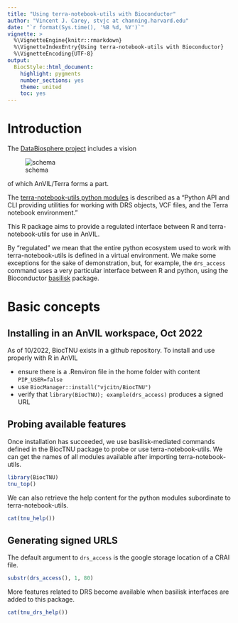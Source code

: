 ```yaml
---
title: "Using terra-notebook-utils with Bioconductor"
author: "Vincent J. Carey, stvjc at channing.harvard.edu"
date: "`r format(Sys.time(), '%B %d, %Y')`"
vignette: >
  %\VignetteEngine{knitr::rmarkdown}
  %\VignetteIndexEntry{Using terra-notebook-utils with Bioconductor}
  %\VignetteEncoding{UTF-8}
output:
  BiocStyle::html_document:
    highlight: pygments
    number_sections: yes
    theme: united
    toc: yes
---
```


# Introduction

The [DataBiosphere project](https://www.databiosphere.org) includes a vision

![schema](https://raw.githubusercontent.com/vjcitn/BiocTNU/main/databiosfig.jpg)

of which AnVIL/Terra forms a part.

The [terra-notebook-utils python modules](https://github.com/DataBiosphere/terra-notebook-utils)
is described as a "Python API and CLI providing utilities for working with DRS objects, VCF files, and the Terra notebook environment."

This R package aims to provide a regulated interface between R and terra-notebook-utils
for use in AnVIL.  

By "regulated" we mean that the entire python ecosystem used
to work with terra-notebook-utils is defined in a virtual environment.
We make some exceptions for the sake of demonstration, but, for example,
the `drs_access` command uses a very particular interface between
R and python, using the Bioconductor [basilisk](https://bioconductor.org/packages/basilisk) package.

# Basic concepts

## Installing in an AnVIL workspace, Oct 2022

As of 10/2022, BiocTNU exists in a github repository.  To install and use
properly with R in AnVIL

- ensure there is a .Renviron file in the home folder with content `PIP_USER=false`
- use `BiocManager::install("vjcitn/BiocTNU")`
- verify that `library(BiocTNU); example(drs_access)` produces a signed URL

## Probing available features

Once installation has succeeded, we use basilisk-mediated commands defined
in the BiocTNU package to probe or use terra-notebook-utils.  We
can get the names of all modules available after importing terra-notebook-utils.
```r
library(BiocTNU)
tnu_top()
```

We can also retrieve the help content for the python modules subordinate
to terra-notebook-utils.

```r
cat(tnu_help())
```

## Generating signed URLS

The default argument to `drs_access` is the google storage location of a CRAI file.
```r
substr(drs_access(), 1, 80)
```

More features related to DRS become available when basilisk interfaces are added
to this package.

```r
cat(tnu_drs_help())
```
